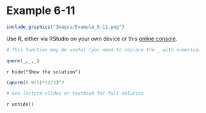 # Example 6-11 {-}

```r
include_graphics("Images/Example_6-11.png")
```

Use R, either via RStudio on your own device or this [online console](https://www.mycompiler.io/new/r).


```r
# This function may be useful (you need to replace the _ with numerical expressions)

qnorm(_,_,_)

```


`r hide("Show the solution")`
```r

(qnorm(0.975)*12/3)^2

# See lecture slides or textbook for full solution
```
`r unhide()`
